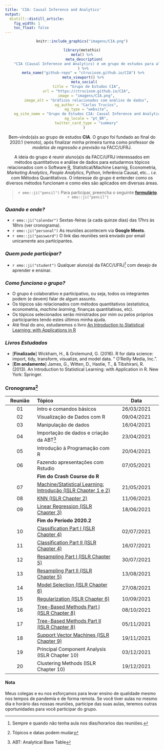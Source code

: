 ```yaml
---
title: 'CIA: Causal Inference and Analytics'
output:
  distill::distill_article: 
    fig_width: 1
    toc_float: false  
---
```


<center>

```r
knitr::include_graphics("imagens/CIA.png")
```

```r
library(metathis)
meta() %>%
  meta_description(
    "CIA (Causal Inference and Analytics) é um grupo de estudos para aluno(a)s da FACC/UFRJ interessados em métodos quantitativos e análise de dados. Discutimos tópicos relacionados com o Software R, Statistical/Machine Learnig, Econometria, Marketing Analytics, People Analytics, Python, Inferência Causal, Finanças Quantitativas, e temas relacionados."
  ) %>% 
  meta_name("github-repo" = "ctruciosm.github.io/CIA") %>% 
  meta_viewport() %>% 
  meta_social(
    title = "Grupo de Estudos CIA",
    url = "https://ctruciosm.github.io/CIA",
    image = "imagens/CIA.png",
    image_alt = "Gráficos relacionados com análise de dados",
    og_author = "Carlos Trucíos",
    og_type = "website",
    og_site_name = "Grupo de Estudos CIA: Causal Inference and Analytics",
    og_locale = "pt_BR",
    twitter_card_type = "summary"
  )
```


Bem-vindo(a)s ao grupo de estudos **CIA**. O grupo foi fundado ao final do 2020.1 (remoto), após finalizar minha primeira turma como professor de *modelos de regressão e previsão* na FACC/UFRJ. 

A ideia do grupo é reunir aluno(a)s da FACC/UFRJ interessados em métodos quantitativos e análise de dados para estudarmos tópicos relacionados com o Software [R](https://www.r-project.org), Statistical/Machine Learnig, Econometria, _Marketing Analytics_, _People Analytics_, Python, Inferência Causal, etc... _i.e._ com Métodos Quantitativos. O interesse do grupo é entender como os diversos métodos funcionam e como eles são aplicados em diversas áreas.


> `r emo::ji("pencil")` Para participar, preencha o seguinte [**formulário**](https://forms.gle/1Np4NEGbDKMSb9WN9). `r emo::ji("pencil")`



</center>

### *Quando e onde?*

- `r emo::ji("calendar")` Sextas-feiras (a cada quinze dias) das 17hrs às 18hrs (ver cronograma).
- `r emo::ji("personal")` As reuniões acontecem via **Google Meets**.
- `r emo::ji("password")` O link das reuniões será enviado por email unicamente aos participantes.


### *Quem pode participar?*

- `r emo::ji("student")` Qualquer aluno(a) da FACC/UFRJ^[Sempre e quando não tenha aula nos dias/horarios das reuniões.] com desejo de aprender e ensinar.

### *Como funciona o grupo?*

- O grupo é colaborativo e participativo, ou seja, todos os integrantes podem (e devem) falar de algum assunto.
- Os tópicos são relacionados com métodos quantitativos (estatística, econometria, _machine learning_, finanças quantitativas, etc).
- Os tópicos selecionados serão ministrados por mim ou pelos próprios participantes tendo estes últimos minha ajuda.
- Até final do ano, estudaremos o livro [An Introduction to Statistical Learning: with Applications in R](https://www.statlearning.com)

###  *Livros Estudados*

- [**Finalizado**] Wickham, H., \& Grolemund, G. (2016). R for data science: import, tidy, transform, visualize, and model data. " O'Reilly Media, Inc.". 
- [**Em andamento**] James, G., Witten, D., Hastie, T., \& Tibshirani, R. (2013). An Introduction to Statistical Learning: with Application in R. New York: Springer.



###  **Cronograma**^[Tópicos e datas podem mudar] 


| Reunião  | Tópico                          | Data       |  
|:------:|:--------------------|:----------:|
|01       | Intro e comandos básicos  | 26/03/2021  |  
|02       | Visualização de Dados com R   | 09/04/2021  | 
|03       | Manipulação de dados  | 16/04/2021  |  
|04       | Importação de dados e criação da ABT^[ABT: Analytical Base Table]  | 23/04/2021  |
|05       | Introdução à Programação com R  |  20/04/2021 |    
|06       | Fazendo apresentações com Rstudio  | 07/05/2021  |  
|         |  **Fim do Crash Course do R**  |   |
|07       | [Machine/Statistical Learning: Introdução (ISLR Chapter 1 e 2)](http://ctruciosm.github.io/ISL/ISL_01)    | 21/05/2021  |
|08       | [KNN (ISLR Chapter 2)](http://ctruciosm.github.io/ISL/ISL_02)  | 11/06/2021  |     
|09       | [Linear Regression (ISLR Chapter 3)](http://ctruciosm.github.io/ISL/ISL_03)   | 18/06/2021  |   
|         |  **Fim do Período 2020.2**  |   |
|10       | [Classification Part I (ISLR Chapter 4)](http://ctruciosm.github.io/ISL/ISL_04)   | 02/07/2021  |     
|11       | [Classification Part II (ISLR Chapter 4)](http://ctruciosm.github.io/ISL/ISL_05)   | 16/07/2021  |     
|12       | [Resampling Part I (ISLR Chapter 5)](http://ctruciosm.github.io/ISL/ISL_06)  | 30/07/2021  |     
|13       | [Resampling Part II (ISLR Chapter 5)](http://ctruciosm.github.io/ISL/ISL_07)  | 13/08/2021  |     
|14       | [Model Selection (ISLR Chapter 6)](http://ctruciosm.github.io/ISL/ISL_08)  | 27/08/2021  |     
|15       | [Regularization (ISLR Chapter 6)](http://ctruciosm.github.io/ISL/ISL_09)  | 10/09/2021  |     
|16       | [Tree-Based Methods Part I (ISLR Chapter 8)](http://ctruciosm.github.io/ISL/ISL_10)   | 08/10/2021  |     
|17       | [Tree-Based Methods Part II (ISLR Chapter 8)](http://ctruciosm.github.io/ISL/ISL_11)    | 05/11/2021  |     
|18       | [Support Vector Machines (ISLR Chapter 9)](http://ctruciosm.github.io/ISL/ISL_12)   | 19/11/2021  |     
|19       | Principal Component Analysis (ISLR Chapter 10)    | 03/12/2021 |     
|20       | Clustering Methods (ISLR Chapter 10)   | 19/12/2021  |     
 


#### Nota

Meus colegas e eu nos esforçamos para levar ensino de qualidade mesmo nos tempos de pandemía e de forma remota. Se você tiver aulas no mesmo dia e horário das nossas reuniões, participe das suas aulas, teremos outras oportunidades para você participar do grupo.
